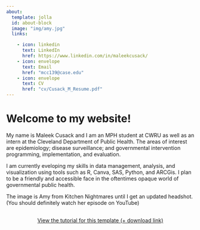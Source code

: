 ```yaml
---
about:
  template: jolla
  id: about-block
  image: "img/amy.jpg"
  links:

    - icon: linkedin
      text: LinkedIn
      href: https://www.linkedin.com/in/maleekcusack/
    - icon: envelope
      text: Email
      href: "mcc139@case.edu"  
    - icon: envelope
      text: CV
      href: "cv/Cusack_M_Resume.pdf"  
---
```


::: {#about-block}
:::

# Welcome to my website!

My name is Maleek Cusack and I am an MPH student at CWRU as well as an intern at the Cleveland Department of Public Health. The areas of interest are epidemiology; disease surveillance; and governmental intervention programming, implementation, and evaluation.

I am currently eveloping my skills in data management, analysis, and visualization using tools such as R, Canva, SAS, Python, and ARCGis. I plan to be a friendly and accessible face in the oftentimes opaque world of governmental public health.

The image is Amy from Kitchen Nightmares until I get an updated headshot. (You should definitely watch her episode on YouTube)


```{=html}
<div  style="margin: 30px; text-align: center;">
<a class="btn btn-primary" href="https://www.marvinschmitt.com/blog/website-tutorial-quarto/" role="button" target="_blank" style="padding: 15px 30px;">View the tutorial for this template (+ download link)</a>
</div>
```

